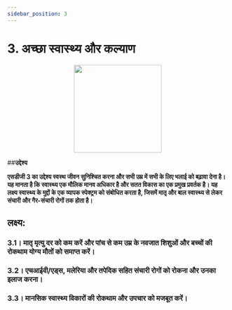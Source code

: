 ```yaml
---
sidebar_position: 3
---
```

# 3. अच्छा स्वास्थ्य और कल्याण
<p align="center"><img src="https://www.un.org/sustainabledevelopment/wp-content/uploads/2019/08/E-Goal-03-1024x1024.png" width="200" height="200"/></p>

##**उद्देश्य**

**एसडीजी 3 का उद्देश्य स्वस्थ जीवन सुनिश्चित करना और सभी उम्र में सभी के लिए भलाई को बढ़ावा देना है। यह मानता है कि स्वास्थ्य एक मौलिक मानव अधिकार है और सतत विकास का एक प्रमुख प्रवर्तक है। यह लक्ष्य स्वास्थ्य के मुद्दों के एक व्यापक स्पेक्ट्रम को संबोधित करता है, जिसमें मातृ और बाल स्वास्थ्य से लेकर संचारी और गैर-संचारी रोगों तक होता है।**

 ## लक्ष्य: 

 ### 3.1। मातृ मृत्यु दर को कम करें और पांच से कम उम्र के नवजात शिशुओं और बच्चों की रोकथाम योग्य मौतों को समाप्त करें। 

 ### 3.2। एचआईवी/एड्स, मलेरिया और तपेदिक सहित संचारी रोगों को रोकना और उनका इलाज करना। 

 ### 3.3। मानसिक स्वास्थ्य विकारों की रोकथाम और उपचार को मजबूत करें।